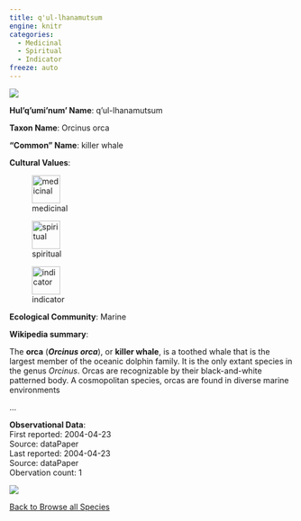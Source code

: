 ```yaml
---
title: q'ul-lhanamutsum
engine: knitr
categories:
  - Medicinal
  - Spiritual
  - Indicator
freeze: auto
---
```

![](https://inaturalist-open-data.s3.amazonaws.com/photos/153239969/medium.jpg){fig-alt="q'ul-lhanamutsum - killer whale"}

**Hul'q'umi'num' Name**: q'ul-lhanamutsum



**Taxon Name**: Orcinus orca

**"Common" Name**: killer whale

**Cultural Values**:  

::: {layout-nrow=1 style="width:60%"}
![medicinal](/files/medicinal.svg){width=50px}

![spiritual](/files/spiritual.svg){width=50px}

![indicator](/files/indicator.svg){width=50px}
:::

**Ecological Community**: Marine

**Wikipedia summary**:  
<link rel="mw-deduplicated-inline-style" href="mw-data:TemplateStyles:r1033289096" />
<p class="mw-empty-elt">



</p>
<p>The <b>orca</b> (<i><b>Orcinus orca</b></i>), or <b>killer whale</b>, is a toothed whale that is the largest member of the oceanic dolphin family. It is the only extant species in the genus <i>Orcinus</i>. Orcas are recognizable by their black-and-white patterned body. A cosmopolitan species, orcas are found in diverse marine environments</p>...

**Observational Data**:   
First reported: 2004-04-23  
Source: dataPaper  
Last reported: 2004-04-23  
Source: dataPaper  
Obervation count: 1

![](community_dist.png)

[<i class="fa fa-arrow-left" aria-hidden="true"></i> Back to Browse all Species](/taxa.html)
